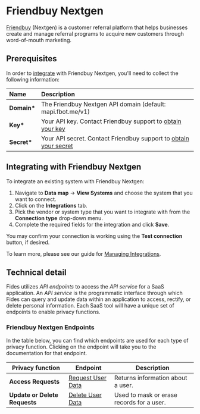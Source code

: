 
# Friendbuy Nextgen

[Friendbuy](https://www.friendbuy.com) (Nextgen) is a customer referral platform that helps businesses create and manage referral programs to acquire new customers through word-of-mouth marketing.

## Prerequisites

In order to [integrate](/docs/user-guides/integrations) with Friendbuy Nextgen, you'll need to collect the following information:

| Name         | Description                                                                                                                                                                                               |
| :----------- | :-------------------------------------------------------------------------------------------------------------------------------------------------------------------------------------------------------- |
| **Domain\*** | The Friendbuy Nextgen API domain (default: mapi.fbot.me/v1)                                                                                                                                                      |
| **Key\***    | Your API key. Contact Friendbuy support to [obtain your key](https://developers.friendbuy.com/#authorization)       |
| **Secret\*** | Your API secret. Contact Friendbuy support to [obtain your secret](https://developers.friendbuy.com/#authorization) |

## Integrating with Friendbuy Nextgen

To integrate an existing system with Friendbuy Nextgen:

1. Navigate to **Data map** → **View Systems** and choose the system that you want to connect.
2. Click on the **Integrations** tab.
3. Pick the vendor or system type that you want to integrate with from the **Connection type** drop-down menu.
4. Complete the required fields for the integration and click **Save**.

You may confirm your connection is working using the **Test connection** button, if desired.

To learn more, please see our guide for [Managing Integrations](/docs/user-guides/integrations/manage-integrations).

## Technical detail

Fides utilizes _API endpoints_ to access the _API service_ for a SaaS application. An _API service_ is the programmatic interface through which Fides can query and update data within an application to access, rectify, or delete personal information. Each SaaS tool will have a unique set of endpoints to enable privacy functions.

### Friendbuy Nextgen Endpoints

In the table below, you can find which endpoints are used for each type of privacy function. Clicking on the endpoint will take you to the documentation for that endpoint.

| Privacy function              | Endpoint                                                                                                                                                                         | Description                               |
| ----------------------------- | -------------------------------------------------------------------------------------------------------------------------------------------------------------------------------- | ----------------------------------------- |
| **Access Requests**           | [Request User Data](https://developers.friendbuy.com/?hsCtaTracking=cac32c73-eaac-435c-aa4a-c906e6a3d3aa%7Cd9587bfd-7134-4f5b-ab33-53fdcf88fe23#request-user-data-for-ccpa-gdpr) | Returns information about a user.         |
| **Update or Delete Requests** | [Delete User Data](https://developers.friendbuy.com/?hsCtaTracking=cac32c73-eaac-435c-aa4a-c906e6a3d3aa%7Cd9587bfd-7134-4f5b-ab33-53fdcf88fe23#deleting-user-data-for-ccpa-gdpr) | Used to mask or erase records for a user. |

